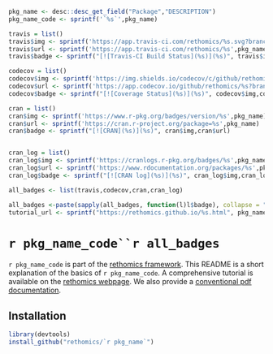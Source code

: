 ```r
pkg_name <- desc::desc_get_field("Package","DESCRIPTION")
pkg_name_code <- sprintf('`%s`',pkg_name)

travis = list()
travis$img <- sprintf('https://app.travis-ci.com/rethomics/%s.svg?branch=master',pkg_name)
travis$url <- sprintf('https://app.travis-ci.com/rethomics/%s',pkg_name)
travis$badge <- sprintf("[![Travis-CI Build Status](%s)](%s)", travis$img,travis$url)

codecov = list()
codecov$img <- sprintf('https://img.shields.io/codecov/c/github/rethomics/%s/master.svg',pkg_name)
codecov$url <- sprintf('https://app.codecov.io/github/rethomics/%s?branch=master',pkg_name)
codecov$badge <- sprintf("[![Coverage Status](%s)](%s)", codecov$img,codecov$url)

cran = list()
cran$img <- sprintf('https://www.r-pkg.org/badges/version/%s',pkg_name)
cran$url <- sprintf('https://cran.r-project.org/package=%s',pkg_name)
cran$badge <- sprintf("[![CRAN](%s)](%s)", cran$img,cran$url)


cran_log = list()
cran_log$img <- sprintf('https://cranlogs.r-pkg.org/badges/%s',pkg_name)
cran_log$url <- sprintf('https://www.rdocumentation.org/packages/%s',pkg_name)
cran_log$badge <- sprintf("[![CRAN log](%s)](%s)", cran_log$img,cran_log$url)

all_badges <- list(travis,codecov,cran,cran_log)

all_badges <-paste(sapply(all_badges, function(l)l$badge), collapse = "")
tutorial_url <- sprintf("https://rethomics.github.io/%s.html", pkg_name)
```


# `r pkg_name_code``r all_badges`

`r pkg_name_code` is part of the [rethomics framework](https://rethomics.github.io/).
This README is a short explanation of the basics of `r pkg_name_code`.
A comprehensive tutorial is available on the [rethomics webpage](`r tutorial_url`).
We also provide a [conventional pdf documentation](`r sprintf("https://github.com/rethomics/%s/raw/master/%s.pdf", pkg_name, pkg_name)`).


## Installation

```r
library(devtools)
install_github("rethomics/`r pkg_name`")
```
